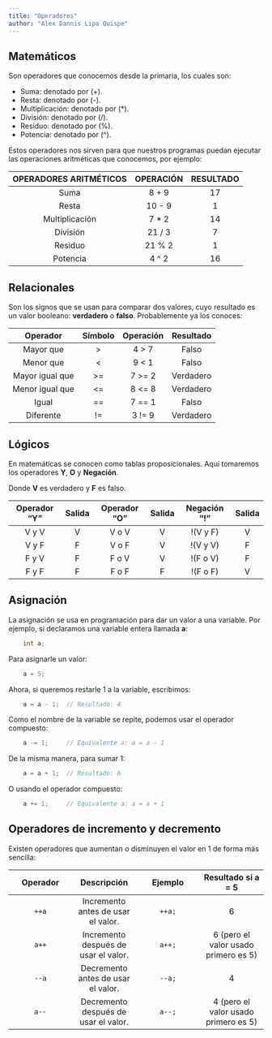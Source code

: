 ```yaml
---
title: "Operadores"
author: "Alex Dannis Lipa Quispe"
---
```


## Matemáticos

Son operadores que conocemos desde la primaria, los cuales son:

-   Suma: denotado por (+).
-   Resta: denotado por (-).
-   Multiplicación: denotado por (\*).
-   División: denotado por (/).
-   Residuo: denotado por (%).
-   Potencia: denotado por (\^).

Estos operadores nos sirven para que nuestros programas puedan ejecutar las operaciones aritméticas que conocemos, por ejemplo:

| OPERADORES ARITMÉTICOS | OPERACIÓN | RESULTADO |
|:----------------------:|:---------:|:---------:|
|          Suma          |   8 + 9   |    17     |
|         Resta          |  10 - 9   |     1     |
|     Multiplicación     |  7 \* 2   |    14     |
|        División        |  21 / 3   |     7     |
|        Residuo         |  21 % 2   |     1     |
|        Potencia        |  4 \^ 2   |    16     |


## Relacionales

Son los signos que se usan para comparar dos valores, cuyo resultado es un valor booleano: **verdadero** o **falso**. Probablemente ya los conoces:

|    Operador     | Símbolo | Operación | Resultado |
|:---------------:|:-------:|:---------:|:---------:|
|    Mayor que    |   \>    |  4 \> 7   |   Falso   |
|    Menor que    |   \<    |  9 \< 1   |   Falso   |
| Mayor igual que |   \>=   |  7 \>= 2  | Verdadero |
| Menor igual que |   \<=   |  8 \<= 8  | Verdadero |
|      Igual      |   ==    |  7 == 1   |   Falso   |
|    Diferente    |   !=    |  3 != 9   | Verdadero |


## Lógicos

En matemáticas se conocen como tablas proposicionales. Aquí tomaremos los operadores **Y**, **O** y **Negación**.

Donde **V** es verdadero y **F** es falso.

| Operador "Y" | Salida | Operador "O" | Salida | Negación "!" | Salida |
|:------------:|:------:|:------------:|:------:|:------------:|:------:|
|    V y V     |   V    |    V o V     |   V    |   !(V y F)   |   V    |
|    V y F     |   F    |    V o F     |   V    |   !(V y V)   |   F    |
|    F y V     |   F    |    F o V     |   V    |   !(F o V)   |   F    |
|    F y F     |   F    |    F o F     |   F    |   !(F o F)   |   V    |


## Asignación

La asignación se usa en programación para dar un valor a una variable. Por ejemplo, si declaramos una variable entera llamada **a**:

``` cpp
    int a;
```

Para asignarle un valor:

``` cpp
    a = 5;
```

Ahora, si queremos restarle 1 a la variable, escribimos:

``` cpp
    a = a - 1;  // Resultado: 4
```

Como el nombre de la variable se repite, podemos usar el operador compuesto:

``` cpp
    a -= 1;     // Equivalente a: a = a - 1
```

De la misma manera, para sumar 1:

``` cpp
    a = a + 1;  // Resultado: 6
```

O usando el operador compuesto:

``` cpp
    a += 1;     // Equivalente a: a = a + 1
```

## Operadores de incremento y decremento

Existen operadores que aumentan o disminuyen el valor en 1 de forma más sencilla:

| Operador | Descripción | Ejemplo | Resultado si a = 5 |
|:----------------:|:----------------:|:----------------:|:----------------:|
| `++a` | Incremento antes de usar el valor. | `++a;` | 6 |
| `a++` | Incremento después de usar el valor. | `a++;` | 6 (pero el valor usado primero es 5) |
| `--a` | Decremento antes de usar el valor. | `--a;` | 4 |
| `a--` | Decremento después de usar el valor. | `a--;` | 4 (pero el valor usado primero es 5) |
